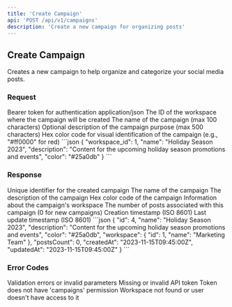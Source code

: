 ```yaml
---
title: 'Create Campaign'
api: 'POST /api/v1/campaigns'
description: 'Create a new campaign for organizing posts'
---
```


## Create Campaign

Creates a new campaign to help organize and categorize your social media posts.

### Request

<ParamField header="Authorization" required>
  Bearer token for authentication
</ParamField>

<ParamField header="Content-Type" required>
  application/json
</ParamField>

<ParamField body="workspace_id" type="integer" required>
  The ID of the workspace where the campaign will be created
</ParamField>

<ParamField body="name" type="string" required>
  The name of the campaign (max 100 characters)
</ParamField>

<ParamField body="description" type="string">
  Optional description of the campaign purpose (max 500 characters)
</ParamField>

<ParamField body="color" type="string">
  Hex color code for visual identification of the campaign (e.g., "#ff0000" for red)
</ParamField>

<RequestExample>
```json
{
  "workspace_id": 1,
  "name": "Holiday Season 2023",
  "description": "Content for the upcoming holiday season promotions and events",
  "color": "#25a0db"
}
```
</RequestExample>

### Response

<ResponseField name="id" type="integer">
  Unique identifier for the created campaign
</ResponseField>

<ResponseField name="name" type="string">
  The name of the campaign
</ResponseField>

<ResponseField name="description" type="string">
  The description of the campaign
</ResponseField>

<ResponseField name="color" type="string">
  Hex color code of the campaign
</ResponseField>

<ResponseField name="workspace" type="object">
  Information about the campaign's workspace
</ResponseField>

<ResponseField name="postsCount" type="integer">
  The number of posts associated with this campaign (0 for new campaigns)
</ResponseField>

<ResponseField name="createdAt" type="string">
  Creation timestamp (ISO 8601)
</ResponseField>

<ResponseField name="updatedAt" type="string">
  Last update timestamp (ISO 8601)
</ResponseField>

<ResponseExample>
```json
{
  "id": 4,
  "name": "Holiday Season 2023",
  "description": "Content for the upcoming holiday season promotions and events",
  "color": "#25a0db",
  "workspace": {
    "id": 1,
    "name": "Marketing Team"
  },
  "postsCount": 0,
  "createdAt": "2023-11-15T09:45:00Z",
  "updatedAt": "2023-11-15T09:45:00Z"
}
```
</ResponseExample>

### Error Codes

<ResponseField name="400" type="Bad Request">
  Validation errors or invalid parameters
</ResponseField>

<ResponseField name="401" type="Unauthorized">
  Missing or invalid API token
</ResponseField>

<ResponseField name="403" type="Forbidden">
  Token does not have 'campaigns' permission
</ResponseField>

<ResponseField name="404" type="Not Found">
  Workspace not found or user doesn't have access to it
</ResponseField> 
